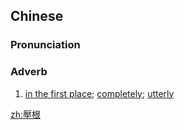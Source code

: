 {{also|压根}}
==Chinese==
{{zh-forms|s=压根}}

===Pronunciation===
{{zh-pron
|m=yāgēn,yàgēn,1nb=standard,2nb=common variant,er=y,2er=y
|c=aat3 gan1
|cat=adv
}}

===Adverb===
{{zh-adv}}

# {{lb|zh|Mandarin|colloquial|erhua-ed|usually negative}} [[in the first place]]; [[completely]]; [[utterly]]
#: {{zh-x|我 壓根兒{r} 沒 想 去。|I didn't want to go '''at all''' anyway.}}

[[zh:壓根]]